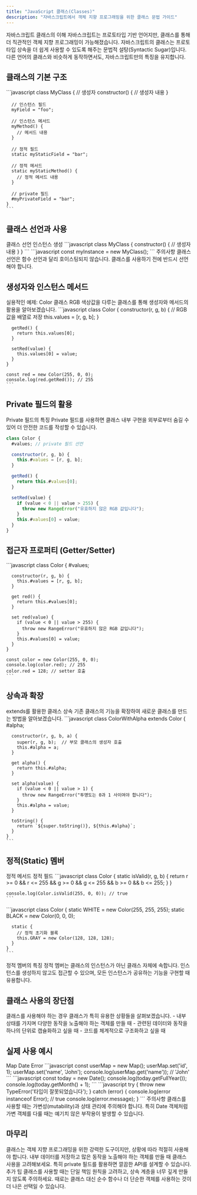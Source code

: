 ```yaml
---
title: "JavaScript 클래스(Classes)"
description: "자바스크립트에서 객체 지향 프로그래밍을 위한 클래스 문법 가이드"
---
```



<Card className="mb-6">
  <CardHeader>
    <CardTitle>자바스크립트 클래스의 이해</CardTitle>
    <CardDescription>
      자바스크립트는 프로토타입 기반 언어지만, 클래스를 통해 더 직관적인 객체 지향 프로그래밍이 가능해졌습니다.
    </CardDescription>
  </CardHeader>
  <CardContent>
    자바스크립트의 클래스는 프로토타입 상속을 더 쉽게 사용할 수 있도록 해주는 문법적 설탕(Syntactic Sugar)입니다. 
    다른 언어의 클래스와 비슷하게 동작하면서도, 자바스크립트만의 특징을 유지합니다.
  </CardContent>
</Card>

## 클래스의 기본 구조

<Card>
  <CardContent className="pt-6">
    ```javascript
    class MyClass {
      // 생성자
      constructor() {
        // 생성자 내용
      }

      // 인스턴스 필드
      myField = "foo";

      // 인스턴스 메서드
      myMethod() {
        // 메서드 내용
      }

      // 정적 필드
      static myStaticField = "bar";

      // 정적 메서드
      static myStaticMethod() {
        // 정적 메서드 내용
      }

      // private 필드
      #myPrivateField = "bar";
    }
    ```
  </CardContent>
</Card>

## 클래스 선언과 사용

<Tabs defaultValue="declaration" className="mb-6">
  <TabsList>
    <TabsTrigger value="declaration">클래스 선언</TabsTrigger>
    <TabsTrigger value="instance">인스턴스 생성</TabsTrigger>
  </TabsList>
  <TabsContent value="declaration">
    ```javascript
    class MyClass {
      constructor() {
        // 생성자 내용
      }
    }
    ```
  </TabsContent>
  <TabsContent value="instance">
    ```javascript
    const myInstance = new MyClass();
    ```
  </TabsContent>
</Tabs>

<Alert>
  <AlertTitle>주의사항</AlertTitle>
  <AlertDescription>
    클래스 선언은 함수 선언과 달리 호이스팅되지 않습니다. 
    클래스를 사용하기 전에 반드시 선언해야 합니다.
  </AlertDescription>
</Alert>

## 생성자와 인스턴스 메서드

<Card className="mb-6">
  <CardHeader>
    <CardTitle>실용적인 예제: Color 클래스</CardTitle>
    <CardDescription>
      RGB 색상값을 다루는 클래스를 통해 생성자와 메서드의 활용을 알아보겠습니다.
    </CardDescription>
  </CardHeader>
  <CardContent>
    ```javascript
    class Color {
      constructor(r, g, b) {
        // RGB 값을 배열로 저장
        this.values = [r, g, b];
      }
      
      getRed() {
        return this.values[0];
      }
      
      setRed(value) {
        this.values[0] = value;
      }
    }

    const red = new Color(255, 0, 0);
    console.log(red.getRed()); // 255
    ```
  </CardContent>
</Card>

## Private 필드의 활용

<Alert variant="default" className="mb-6">
  <AlertTitle>Private 필드의 특징</AlertTitle>
  <AlertDescription>
    Private 필드를 사용하면 클래스 내부 구현을 외부로부터 숨길 수 있어 더 안전한 코드를 작성할 수 있습니다.
  </AlertDescription>
</Alert>

```javascript
class Color {
  #values; // private 필드 선언

  constructor(r, g, b) {
    this.#values = [r, g, b];
  }

  getRed() {
    return this.#values[0];
  }

  setRed(value) {
    if (value < 0 || value > 255) {
      throw new RangeError("유효하지 않은 RGB 값입니다");
    }
    this.#values[0] = value;
  }
}
```

## 접근자 프로퍼티 (Getter/Setter)

<Card className="mb-6">
  <CardContent>
    ```javascript
    class Color {
      #values;
      
      constructor(r, g, b) {
        this.#values = [r, g, b];
      }
      
      get red() {
        return this.#values[0];
      }
      
      set red(value) {
        if (value < 0 || value > 255) {
          throw new RangeError("유효하지 않은 RGB 값입니다");
        }
        this.#values[0] = value;
      }
    }

    const color = new Color(255, 0, 0);
    console.log(color.red); // 255
    color.red = 128; // setter 호출
    ```
  </CardContent>
</Card>

## 상속과 확장

<Card className="mb-6">
  <CardHeader>
    <CardTitle>extends를 활용한 클래스 상속</CardTitle>
    <CardDescription>
      기존 클래스의 기능을 확장하여 새로운 클래스를 만드는 방법을 알아보겠습니다.
    </CardDescription>
  </CardHeader>
  <CardContent>
    ```javascript
    class ColorWithAlpha extends Color {
      #alpha;

      constructor(r, g, b, a) {
        super(r, g, b);  // 부모 클래스의 생성자 호출
        this.#alpha = a;
      }

      get alpha() {
        return this.#alpha;
      }

      set alpha(value) {
        if (value < 0 || value > 1) {
          throw new RangeError("투명도는 0과 1 사이여야 합니다");
        }
        this.#alpha = value;
      }

      toString() {
        return `${super.toString()}, ${this.#alpha}`;
      }
    }
    ```
  </CardContent>
</Card>

## 정적(Static) 멤버

<Tabs defaultValue="methods" className="mb-6">
  <TabsList>
    <TabsTrigger value="methods">정적 메서드</TabsTrigger>
    <TabsTrigger value="fields">정적 필드</TabsTrigger>
  </TabsList>
  <TabsContent value="methods">
    ```javascript
    class Color {
      static isValid(r, g, b) {
        return r >= 0 && r <= 255 && 
               g >= 0 && g <= 255 && 
               b >= 0 && b <= 255;
      }
    }

    console.log(Color.isValid(255, 0, 0)); // true
    ```
  </TabsContent>
  <TabsContent value="fields">
    ```javascript
    class Color {
      static WHITE = new Color(255, 255, 255);
      static BLACK = new Color(0, 0, 0);
      
      static {
        // 정적 초기화 블록
        this.GRAY = new Color(128, 128, 128);
      }
    }
    ```
  </TabsContent>
</Tabs>

<Alert className="mb-6">
  <AlertTitle>정적 멤버의 특징</AlertTitle>
  <AlertDescription>
    정적 멤버는 클래스의 인스턴스가 아닌 클래스 자체에 속합니다.
    인스턴스를 생성하지 않고도 접근할 수 있으며, 모든 인스턴스가 공유하는 기능을 구현할 때 유용합니다.
  </AlertDescription>
</Alert>

## 클래스 사용의 장단점

<Card className="mb-6">
  <CardHeader>
    <CardTitle>클래스를 사용해야 하는 경우</CardTitle>
    <CardDescription>
      클래스가 특히 유용한 상황들을 살펴보겠습니다.
    </CardDescription>
  </CardHeader>
  <CardContent>
    - 내부 상태를 가지며 다양한 동작을 노출해야 하는 객체를 만들 때
    - 관련된 데이터와 동작을 하나의 단위로 캡슐화하고 싶을 때
    - 코드를 체계적으로 구조화하고 싶을 때
  </CardContent>
</Card>

## 실제 사용 예시

<Tabs defaultValue="map" className="mb-6">
  <TabsList>
    <TabsTrigger value="map">Map</TabsTrigger>
    <TabsTrigger value="date">Date</TabsTrigger>
    <TabsTrigger value="error">Error</TabsTrigger>
  </TabsList>
  <TabsContent value="map">
    ```javascript
    const userMap = new Map();
    userMap.set('id', 1);
    userMap.set('name', 'John');
    console.log(userMap.get('name')); // 'John'
    ```
  </TabsContent>
  <TabsContent value="date">
    ```javascript
    const today = new Date();
    console.log(today.getFullYear());
    console.log(today.getMonth() + 1);
    ```
  </TabsContent>
  <TabsContent value="error">
    ```javascript
    try {
      throw new TypeError('타입이 잘못되었습니다');
    } catch (error) {
      console.log(error instanceof Error); // true
      console.log(error.message);
    }
    ```
  </TabsContent>
</Tabs>

<Alert className="mb-6">
  <AlertTitle>주의사항</AlertTitle>
  <AlertDescription>
    클래스를 사용할 때는 가변성(mutability)과 상태 관리에 주의해야 합니다.
    특히 Date 객체처럼 가변 객체를 다룰 때는 예기치 않은 부작용이 발생할 수 있습니다.
  </AlertDescription>
</Alert>

## 마무리

<Card>
  <CardContent className="pt-6">
    클래스는 객체 지향 프로그래밍을 위한 강력한 도구이지만, 상황에 따라 적절히 사용해야 합니다.
    내부 데이터를 저장하고 많은 동작을 노출해야 하는 객체를 만들 때 클래스 사용을 고려해보세요.
    특히 private 필드를 활용하면 깔끔한 API를 설계할 수 있습니다.
  </CardContent>
</Card>

<Alert variant="default" className="mt-6">
  <AlertTitle>추가 팁</AlertTitle>
  <AlertDescription>
    클래스를 사용할 때는 단일 책임 원칙을 고려하고, 상속 계층을 너무 깊게 만들지 않도록 주의하세요.
    때로는 클래스 대신 순수 함수나 더 단순한 객체를 사용하는 것이 더 나은 선택일 수 있습니다.
  </AlertDescription>
</Alert>